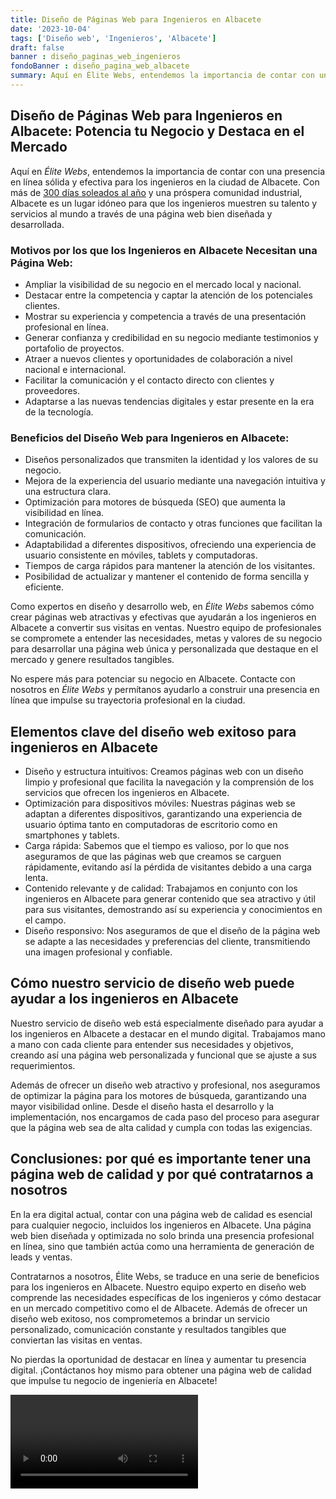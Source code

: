 ```yaml
---
title: Diseño de Páginas Web para Ingenieros en Albacete
date: '2023-10-04'
tags: ['Diseño web', 'Ingenieros', 'Albacete']
draft: false
banner : diseño_paginas_web_ingenieros
fondoBanner : diseño_pagina_web_albacete
summary: Aquí en Élite Webs, entendemos la importancia de contar con una presencia en línea sólida y efectiva para los ingenieros en la ciudad de Albacete. Con más de [300 días soleados al año](https//www.eldigitalcastillalamancha.es/actualidad/817852115/AlbaceteVicepresidentainstitucionaldestacaAEMETConvention2019.html) y una próspera comunidad industrial, Albacete es un lugar idóneo para que los ingenieros muestren su talento y servicios al mundo a través de una página web bien diseñada y desarrollada.
---
```


## Diseño de Páginas Web para Ingenieros en Albacete: Potencia tu Negocio y Destaca en el Mercado

Aquí en *Élite Webs*, entendemos la importancia de contar con una presencia en línea sólida y efectiva para los ingenieros en la ciudad de Albacete. Con más de [300 días soleados al año](https://www.eldigitalcastillalamancha.es/actualidad/817852115/Albacete-Vicepresidenta-institucional-destaca-AEMET-Convention-2019.html) y una próspera comunidad industrial, Albacete es un lugar idóneo para que los ingenieros muestren su talento y servicios al mundo a través de una página web bien diseñada y desarrollada.

### Motivos por los que los Ingenieros en Albacete Necesitan una Página Web:

- Ampliar la visibilidad de su negocio en el mercado local y nacional.
- Destacar entre la competencia y captar la atención de los potenciales clientes.
- Mostrar su experiencia y competencia a través de una presentación profesional en línea.
- Generar confianza y credibilidad en su negocio mediante testimonios y portafolio de proyectos.
- Atraer a nuevos clientes y oportunidades de colaboración a nivel nacional e internacional.
- Facilitar la comunicación y el contacto directo con clientes y proveedores.
- Adaptarse a las nuevas tendencias digitales y estar presente en la era de la tecnología.

### Beneficios del Diseño Web para Ingenieros en Albacete:

- Diseños personalizados que transmiten la identidad y los valores de su negocio.
- Mejora de la experiencia del usuario mediante una navegación intuitiva y una estructura clara.
- Optimización para motores de búsqueda (SEO) que aumenta la visibilidad en línea.
- Integración de formularios de contacto y otras funciones que facilitan la comunicación.
- Adaptabilidad a diferentes dispositivos, ofreciendo una experiencia de usuario consistente en móviles, tablets y computadoras.
- Tiempos de carga rápidos para mantener la atención de los visitantes.
- Posibilidad de actualizar y mantener el contenido de forma sencilla y eficiente.

Como expertos en diseño y desarrollo web, en *Élite Webs* sabemos cómo crear páginas web atractivas y efectivas que ayudarán a los ingenieros en Albacete a convertir sus visitas en ventas. Nuestro equipo de profesionales se compromete a entender las necesidades, metas y valores de su negocio para desarrollar una página web única y personalizada que destaque en el mercado y genere resultados tangibles.

No espere más para potenciar su negocio en Albacete. Contacte con nosotros en *Élite Webs* y permítanos ayudarlo a construir una presencia en línea que impulse su trayectoria profesional en la ciudad.

<GifSeo />

<Cta />

## Elementos clave del diseño web exitoso para ingenieros en Albacete

- Diseño y estructura intuitivos: Creamos páginas web con un diseño limpio y profesional que facilita la navegación y la comprensión de los servicios que ofrecen los ingenieros en Albacete.
- Optimización para dispositivos móviles: Nuestras páginas web se adaptan a diferentes dispositivos, garantizando una experiencia de usuario óptima tanto en computadoras de escritorio como en smartphones y tablets.
- Carga rápida: Sabemos que el tiempo es valioso, por lo que nos aseguramos de que las páginas web que creamos se carguen rápidamente, evitando así la pérdida de visitantes debido a una carga lenta.
- Contenido relevante y de calidad: Trabajamos en conjunto con los ingenieros en Albacete para generar contenido que sea atractivo y útil para sus visitantes, demostrando así su experiencia y conocimientos en el campo.
- Diseño responsivo: Nos aseguramos de que el diseño de la página web se adapte a las necesidades y preferencias del cliente, transmitiendo una imagen profesional y confiable.

## Cómo nuestro servicio de diseño web puede ayudar a los ingenieros en Albacete

Nuestro servicio de diseño web está especialmente diseñado para ayudar a los ingenieros en Albacete a destacar en el mundo digital. Trabajamos mano a mano con cada cliente para entender sus necesidades y objetivos, creando así una página web personalizada y funcional que se ajuste a sus requerimientos.

Además de ofrecer un diseño web atractivo y profesional, nos aseguramos de optimizar la página para los motores de búsqueda, garantizando una mayor visibilidad online. Desde el diseño hasta el desarrollo y la implementación, nos encargamos de cada paso del proceso para asegurar que la página web sea de alta calidad y cumpla con todas las exigencias.

## Conclusiones: por qué es importante tener una página web de calidad y por qué contratarnos a nosotros

En la era digital actual, contar con una página web de calidad es esencial para cualquier negocio, incluidos los ingenieros en Albacete. Una página web bien diseñada y optimizada no solo brinda una presencia profesional en línea, sino que también actúa como una herramienta de generación de leads y ventas.

Contratarnos a nosotros, Élite Webs, se traduce en una serie de beneficios para los ingenieros en Albacete. Nuestro equipo experto en diseño web comprende las necesidades específicas de los ingenieros y cómo destacar en un mercado competitivo como el de Albacete. Además de ofrecer un diseño web exitoso, nos comprometemos a brindar un servicio personalizado, comunicación constante y resultados tangibles que conviertan las visitas en ventas.

No pierdas la oportunidad de destacar en línea y aumentar tu presencia digital. ¡Contáctanos hoy mismo para obtener una página web de calidad que impulse tu negocio de ingeniería en Albacete!

<Video />

<CtaBot job='Ingenieros' city='Albacete'/>

<Gmaps query='Albacete+españa+maps' />